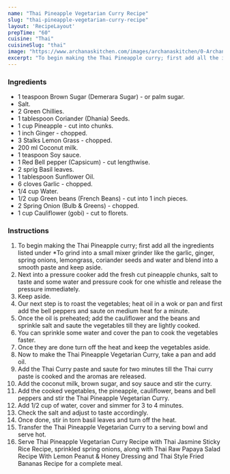 ---
name: "Thai Pineapple Vegetarian Curry Recipe"
slug: "thai-pineapple-vegetarian-curry-recipe"
layout: 'RecipeLayout'
prepTime: "60"
cuisine: "Thai"
cuisineSlug: "thai"
image: "https://www.archanaskitchen.com/images/archanaskitchen/0-Archanas-Kitchen-Recipes/2019/Thai_Pineapple_Curry_Recipe_2_1600.jpg"
excerpt: "To begin making the Thai Pineapple curry; first add all the ingredients listed under *To grind into a small mixer grinder like the garlic, ginger, spring onions, lemongrass, coriander seeds and water and blend into a smooth paste and keep aside"
---

### Ingredients

- 1 teaspoon Brown Sugar (Demerara Sugar) - or palm sugar.
- Salt.
- 2 Green Chillies.
- 1 tablespoon Coriander (Dhania) Seeds.
- 1 cup Pineapple - cut into chunks.
- 1 inch Ginger - chopped.
- 3 Stalks Lemon Grass - chopped.
- 200 ml Coconut milk.
- 1 teaspoon Soy sauce.
- 1 Red Bell pepper (Capsicum) - cut lengthwise.
- 2 sprig Basil leaves.
- 1 tablespoon Sunflower Oil.
- 6 cloves Garlic - chopped.
- 1/4 cup Water.
- 1/2 cup Green beans (French Beans) - cut into 1 inch pieces.
- 2 Spring Onion (Bulb & Greens) - chopped.
- 1 cup Cauliflower (gobi) - cut to florets.

### Instructions

1. To begin making the Thai Pineapple curry; first add all the ingredients listed under *To grind into a small mixer grinder like the garlic, ginger, spring onions, lemongrass, coriander seeds and water and blend into a smooth paste and keep aside.
1. Next into a pressure cooker add the fresh cut pineapple chunks, salt to taste and some water and pressure cook for one whistle and release the pressure immediately.
1. Keep aside.
1. Our next step is to roast the vegetables; heat oil in a wok or pan and first add the bell peppers and saute on medium heat for a minute.
1. Once the oil is preheated; add the cauliflower and the beans and sprinkle salt and saute the vegetables till they are lightly cooked.
1. You can sprinkle some water and cover the pan to cook the vegetables faster.
1. Once they are done turn off the heat and keep the vegetables aside.
1. Now to make the Thai Pineapple Vegetarian Curry, take a pan and add oil.
1. Add the Thai Curry paste and saute for two minutes till the Thai curry paste is cooked and the aromas are released.
1. Add the coconut milk, brown sugar, and soy sauce and stir the curry.
1. Add the cooked vegetables, the pineapple, cauliflower, beans and bell peppers and stir the Thai Pineapple Vegetarian Curry.
1. Add 1/2 cup of water, cover and simmer for 3 to 4 minutes.
1. Check the salt and adjust to taste accordingly.
1. Once done, stir in torn basil leaves and turn off the heat.
1. Transfer the Thai Pineapple Vegetarian Curry to a serving bowl and serve hot.
1. Serve Thai Pineapple Vegetarian Curry Recipe with Thai Jasmine Sticky Rice Recipe, sprinkled spring onions, along with Thai Raw Papaya Salad Recipe With Lemon Peanut & Honey Dressing and Thai Style Fried Bananas Recipe for a complete meal.
